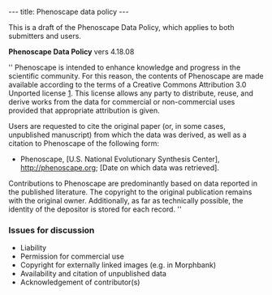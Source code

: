 ---
title: Phenoscape data policy
---

This is a draft of the Phenoscape Data Policy, which applies to both submitters and users.

'''Phenoscape Data Policy'''
vers 4.18.08

''
Phenoscape is intended to enhance knowledge and progress in the scientific community.  For this reason, the contents of Phenoscape are made available according to the terms of a Creative Commons Attribution 3.0 Unported license [http://creativecommons.org/licenses/by/3.0/]. This license allows any party to distribute, reuse, and derive works from the data for commercial or non-commercial uses provided that appropriate attribution is given.

Users are requested to cite the original paper (or, in some cases, unpublished manuscript) from which the data was derived, as well as a citation to Phenoscape of the following form:

* Phenoscape, [U.S. National Evolutionary Synthesis Center], http://phenoscape.org; [Date on which data was retrieved].

Contributions to Phenoscape are predominantly based on data reported in the published literature.  The copyright to the original publication remains with the original owner. Additionally, as far as technically possible, the identity of the depositor is stored for each record.
''

===Issues for discussion===
* Liability
* Permission for commercial use
* Copyright for externally linked images (e.g. in Morphbank)
* Availability and citation of unpublished data
* Acknowledgement of contributor(s)